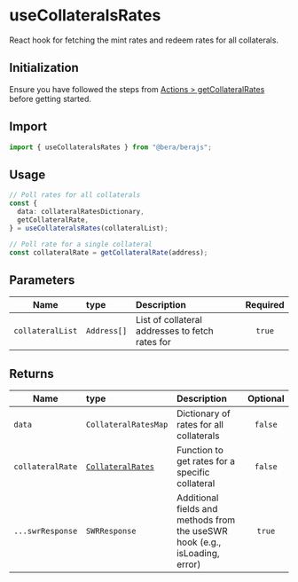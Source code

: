 # useCollateralsRates

React hook for fetching the mint rates and redeem rates for all collaterals.

## Initialization

Ensure you have followed the steps from [Actions > getCollateralRates](/actions/honey/getCollateralRates) before getting started.

## Import

```ts
import { useCollateralsRates } from "@bera/berajs";
```

## Usage

```ts
// Poll rates for all collaterals
const {
  data: collateralRatesDictionary,
  getCollateralRate,
} = useCollateralsRates(collateralList);

// Poll rate for a single collateral
const collateralRate = getCollateralRate(address);
```

## Parameters

| Name            | type        | Description                                         | Required |
| --------------- | :---------- | :-------------------------------------------------- | :------: |
| `collateralList`| `Address[]` | List of collateral addresses to fetch rates for     |  `true`  |

## Returns

| Name                        | type                                                               | Description                                                      | Optional |
| --------------------------- | :----------------------------------------------------------------- | :--------------------------------------------------------------- | :------: |
| `data`                      | `CollateralRatesMap`                                  | Dictionary of rates for all collaterals                          | `false`  |
| `collateralRate`     | [`CollateralRates`](/types/CollateralRates/)            | Function to get rates for a specific collateral                  | `false`  |
| `...swrResponse`            | `SWRResponse`                                                      | Additional fields and methods from the useSWR hook (e.g., isLoading, error) | `true`   |

```
